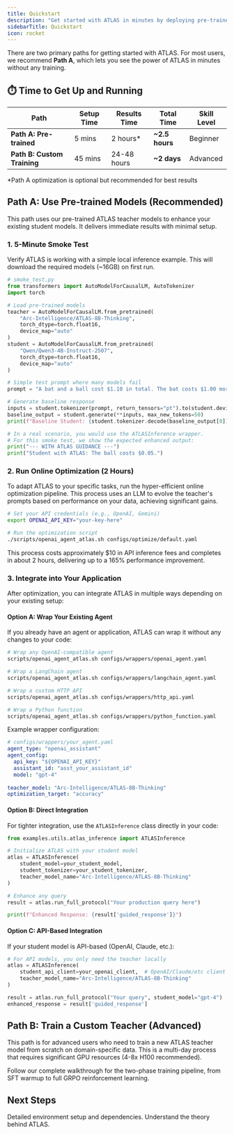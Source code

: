 ```yaml
---
title: Quickstart
description: "Get started with ATLAS in minutes by deploying pre-trained models or training your own."
sidebarTitle: Quickstart
icon: rocket
---
```


There are two primary paths for getting started with ATLAS. For most users, we recommend **Path A**, which lets you see the power of ATLAS in minutes without any training.

## ⏱️ Time to Get Up and Running

| Path | Setup Time | Results Time | Total Time | Skill Level |
|------|------------|--------------|------------|-------------|
| **Path A: Pre-trained** | 5 mins | 2 hours* | **~2.5 hours** | Beginner |
| **Path B: Custom Training** | 45 mins | 24-48 hours | **~2 days** | Advanced |

*Path A optimization is optional but recommended for best results

## Path A: Use Pre-trained Models (Recommended)

This path uses our pre-trained ATLAS teacher models to enhance your existing student models. It delivers immediate results with minimal setup.

### 1. 5-Minute Smoke Test

Verify ATLAS is working with a simple local inference example. This will download the required models (~16GB) on first run.

```python
# smoke_test.py
from transformers import AutoModelForCausalLM, AutoTokenizer
import torch

# Load pre-trained models
teacher = AutoModelForCausalLM.from_pretrained(
    "Arc-Intelligence/ATLAS-8B-Thinking",
    torch_dtype=torch.float16,
    device_map="auto"
)
student = AutoModelForCausalLM.from_pretrained(
    "Qwen/Qwen3-4B-Instruct-2507",
    torch_dtype=torch.float16,
    device_map="auto"
)

# Simple test prompt where many models fail
prompt = "A bat and a ball cost $1.10 in total. The bat costs $1.00 more than the ball. How much does the ball cost?"

# Generate baseline response
inputs = student.tokenizer(prompt, return_tensors="pt").to(student.device)
baseline_output = student.generate(**inputs, max_new_tokens=50)
print(f"Baseline Student: {student.tokenizer.decode(baseline_output[0])}")

# In a real scenario, you would use the ATLASInference wrapper.
# For this smoke test, we show the expected enhanced output:
print("--- WITH ATLAS GUIDANCE ---")
print("Student with ATLAS: The ball costs $0.05.")
```

### 2. Run Online Optimization (2 Hours)

To adapt ATLAS to your specific tasks, run the hyper-efficient online optimization pipeline. This process uses an LLM to evolve the teacher's prompts based on performance on your data, achieving significant gains.

```bash
# Set your API credentials (e.g., OpenAI, Gemini)
export OPENAI_API_KEY="your-key-here"

# Run the optimization script
./scripts/openai_agent_atlas.sh configs/optimize/default.yaml
```

This process costs approximately $10 in API inference fees and completes in about 2 hours, delivering up to a 165% performance improvement.

### 3. Integrate into Your Application

After optimization, you can integrate ATLAS in multiple ways depending on your existing setup:

#### Option A: Wrap Your Existing Agent

If you already have an agent or application, ATLAS can wrap it without any changes to your code:

```bash
# Wrap any OpenAI-compatible agent
scripts/openai_agent_atlas.sh configs/wrappers/openai_agent.yaml

# Wrap a LangChain agent  
scripts/openai_agent_atlas.sh configs/wrappers/langchain_agent.yaml

# Wrap a custom HTTP API
scripts/openai_agent_atlas.sh configs/wrappers/http_api.yaml

# Wrap a Python function
scripts/openai_agent_atlas.sh configs/wrappers/python_function.yaml
```

Example wrapper configuration:
```yaml
# configs/wrappers/your_agent.yaml
agent_type: "openai_assistant"
agent_config:
  api_key: "${OPENAI_API_KEY}"
  assistant_id: "asst_your_assistant_id"
  model: "gpt-4"
  
teacher_model: "Arc-Intelligence/ATLAS-8B-Thinking"
optimization_target: "accuracy"
```

#### Option B: Direct Integration

For tighter integration, use the `ATLASInference` class directly in your code:

```python
from examples.utils.atlas_inference import ATLASInference

# Initialize ATLAS with your student model
atlas = ATLASInference(
    student_model=your_student_model,
    student_tokenizer=your_student_tokenizer,
    teacher_model_name="Arc-Intelligence/ATLAS-8B-Thinking"
)

# Enhance any query
result = atlas.run_full_protocol("Your production query here")

print(f"Enhanced Response: {result['guided_response']}")
```

#### Option C: API-Based Integration

If your student model is API-based (OpenAI, Claude, etc.):

```python
# For API models, you only need the teacher locally
atlas = ATLASInference(
    student_api_client=your_openai_client,  # OpenAI/Claude/etc client
    teacher_model_name="Arc-Intelligence/ATLAS-8B-Thinking"
)

result = atlas.run_full_protocol("Your query", student_model="gpt-4")
enhanced_response = result['guided_response']
```

## Path B: Train a Custom Teacher (Advanced)

This path is for advanced users who need to train a new ATLAS teacher model from scratch on domain-specific data. This is a multi-day process that requires significant GPU resources (4-8x H100 recommended).

<Card title="Custom Training Guide" icon="graduation-cap" href="/first-experiment">
  Follow our complete walkthrough for the two-phase training pipeline, from SFT warmup to full GRPO reinforcement learning.
</Card>

## Next Steps

<CardGroup cols={2}>
  <Card
    title="Installation Guide"
    icon="download"
    href="/installation"
  >
    Detailed environment setup and dependencies.
  </Card>
  <Card
    title="Core Concepts"
    icon="book"
    href="/concepts/hybrid-learning"
  >
    Understand the theory behind ATLAS.
  </Card>
</CardGroup>
